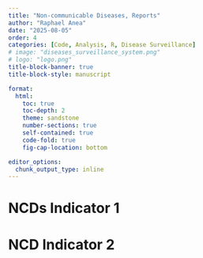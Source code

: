 ```yaml
---
title: "Non-communicable Diseases, Reports"
author: "Raphael Anea"
date: "2025-08-05"
order: 4
categories: [Code, Analysis, R, Disease Surveillance]
# image: "diseases_surveillance_system.png"
# logo: "logo.png"
title-block-banner: true
title-block-style: manuscript

format:
  html:
    toc: true
    toc-depth: 2
    theme: sandstone
    number-sections: true
    self-contained: true
    code-fold: true
    fig-cap-location: bottom

editor_options:
  chunk_output_type: inline
---
```


# NCDs Indicator 1

# NCD Indicator 2